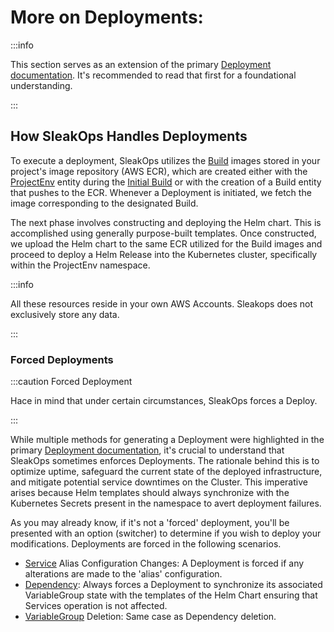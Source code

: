 # More on Deployments:

:::info

This section serves as an extension of the primary [Deployment documentation](/deployment). It's recommended to read that first for a foundational understanding.

:::

## How SleakOps Handles Deployments

To execute a deployment, SleakOps utilizes the [Build](/project/build) images stored in your project's image repository (AWS ECR), which are created either with the [ProjectEnv](/project) entity during the [Initial Build](/project/build/initial-build.mdx) or with the creation of a Build entity that pushes to the ECR. Whenever a Deployment is initiated, we fetch the image corresponding to the designated Build. 

The next phase involves constructing and deploying the Helm chart. This is accomplished using generally purpose-built templates. Once constructed, we upload the Helm chart to the same ECR utilized for the Build images and proceed to deploy a Helm Release into the Kubernetes cluster, specifically within the ProjectEnv namespace.

:::info

All these resources reside in your own AWS Accounts. Sleakops does not exclusively store any data.

:::

### Forced Deployments

:::caution Forced Deployment

Hace in mind that under certain circumstances, SleakOps forces a Deploy.

:::

While multiple methods for generating a Deployment were highlighted in the primary [Deployment documentation](/deployment), it's crucial to understand that SleakOps sometimes enforces Deployments. The rationale behind this is to optimize uptime, safeguard the current state of the deployed infrastructure, and mitigate potential service downtimes on the Cluster. This imperative arises because Helm templates should always synchronize with the Kubernetes Secrets present in the namespace to avert deployment failures.

As you may already know, if it's not a 'forced' deployment, you'll be presented with an option (switcher) to determine if you wish to deploy your modifications. Deployments are forced in the following scenarios.

- [Service](/service/index.mdx) Alias Configuration Changes: A Deployment is forced if any alterations are made to the 'alias' configuration.
- [Dependency](/dependency): Always forces a Deployment to synchronize its associated VariableGroup state with the templates of the Helm Chart ensuring that Services operation is not affected.
- [VariableGroup](/vargroup) Deletion: Same case as Dependency deletion.
